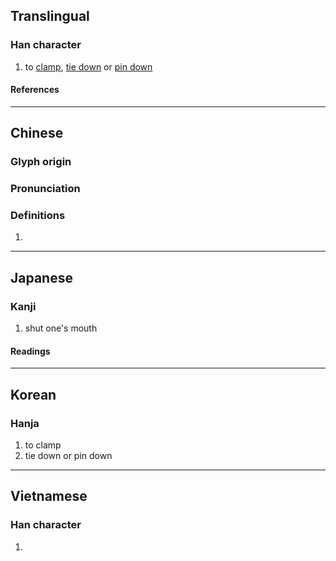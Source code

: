 {{character info/new}}
==Translingual==

===Han character===
{{Han char|rn=64|rad=手|as=05|sn=8|four=54070|canj=QTM|ids=⿰扌甘}}

# to [[clamp]], [[tie down]] or [[pin down]]

====References====
{{Han ref|kx=0425.110|dkj=11956|dj=0773.160|hdz=31848.030|uh=62D1}}

----

==Chinese==
{{zh-forms}}

===Glyph origin===
{{Han etym}}

===Pronunciation===
{{zh-pron
|m=qián
|c=kim4
|mc=y
|oc=y
|ma=
|cat=v
}}

===Definitions===
{{zh-hanzi}}

# {{rfdef|zh}}

----

==Japanese==

===Kanji===
{{ja-kanji|grade=|rs=手05}}

# shut one's mouth

====Readings====
{{ja-readings
|goon=げん
|kanon=けん
|kanyoon=かん
|kun=はさ-む, つぐ-む
}}

----

==Korean==

===Hanja===
{{ko-hanja|겸}}

# to clamp
# tie down or pin down

----

==Vietnamese==

===Han character===
{{vi-readings|rs=手05|reading=[[kiềm]], [[cùm]]}}

# {{defn|lang=vi|sort=手05}}